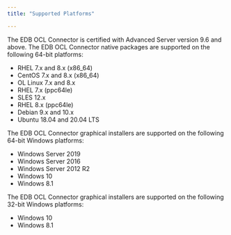 ```yaml
---
title: "Supported Platforms"

---
```


<div id="supported_platforms" class="registered_link"></div>

The EDB OCL Connector is certified with Advanced Server version 9.6 and above. The EDB OCL Connector native packages are supported on the following 64-bit platforms:

-   RHEL 7.x and 8.x (x86_64) 
-   CentOS 7.x and 8.x (x86_64) 
-   OL Linux 7.x and 8.x
-   RHEL 7.x (ppc64le)
-   SLES 12.x
-   RHEL 8.x (ppc64le)
-   Debian 9.x and 10.x
-   Ubuntu 18.04 and 20.04 LTS

The EDB OCL Connector graphical installers are supported on the following 64-bit Windows platforms:

-   Windows Server 2019
-   Windows Server 2016
-   Windows Server 2012 R2
-   Windows 10
-   Windows 8.1

The EDB OCL Connector graphical installers are supported on the following 32-bit Windows platforms:

-   Windows 10
-   Windows 8.1
